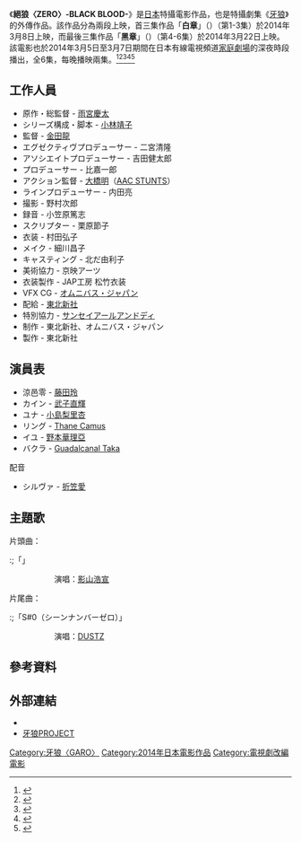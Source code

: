 {{Infobox film
| name           = 絕狼〈ZERO〉-BLACK BLOOD-
| image          = 
| image_size     = 
| border         = 
| alt            = 
| caption        = 
| film name      = {{film name|show-headers=no|japanese = 絶狼〈ZERO〉 -BLACK BLOOD-}}
| director       = [[金田龍|金田龍]]
| producer       = [[比嘉一郎|比嘉一郎]]
| writer         = [[小林靖子|小林靖子]]
| screenplay     = 
| story          = 
| based on       = {{based on|[[牙狼〈GARO〉|牙狼]]|[[雨宮慶太|雨宮慶太]]}}
| narrator       = 
| starring       = [[藤田玲|藤田玲]]
| music          = 
| cinematography = [[野村次郎|野村次郎]]
| editing        = 
| studio         = [[東北新社|東北新社]]
| distributor    = 東北新社
| released       = {{Film date|2014|3|8|「白章」}}<br>{{film date|2014|3|22|「黑章」}}
| runtime        = 
| country        = {{JPN}}
| language       = 日語
| budget         = 
| gross          = 
}}
《'''絕狼〈ZERO〉-BLACK BLOOD-'''》是[[日本|日本]]特攝電影作品，也是特攝劇集《[[牙狼GARO|牙狼]]》的外傳作品。該作品分為兩段上映，首三集作品「'''白章'''」（{{lang-ja|白ノ章}}）（第1-3集）於2014年3月8日上映，而最後三集作品「'''黑章'''」（{{lang-ja|黒ノ章}}）（第4-6集）於2014年3月22日上映。該電影也於2014年3月5日至3月7日期間在日本有線電視頻道[[家庭劇場|家庭劇場]]的深夜時段播出，全6集，每晚播映兩集。<ref>{{cite web|url=http://garo-project.jp/ZERO/ |title=絶狼＜ZERO＞-BLACK BLOOD- |publisher=Garo-project.jp |date= |accessdate=2014年3月20日}}</ref><ref>{{cite web |url=http://topics.jp.msn.com/entertainment/movie/article.aspx?articleid=2353363 |title=「牙狼」新シリーズに劇場版、そしてアニメ！新作ラインナップが連続発表！- 最新ニュース｜MSN トピックス |publisher=Topics.jp.msn.com |date=2013年11月25日 |accessdate=2014年3月20日 |archive-url=https://web.archive.org/web/20131203032305/http://topics.jp.msn.com/entertainment/movie/article.aspx?articleid=2353363 |archive-date=2013年12月3日 |dead-url=yes }}</ref><ref>{{cite web|url=http://www.cinematoday.jp/page/N0057581 |title=“銀牙騎士・ゼロ”が主人公の「牙狼」新シリーズ、来年3月劇場公開！ - シネマトゥデイ |publisher=Cinematoday.jp |date=2013年10月25日 |accessdate=2014年3月20日}}</ref><ref>{{cite web|url=http://www.cinematoday.jp/page/N0058260 |title=「牙狼」新シリーズに劇場版、そしてアニメ！新作ラインナップが連続発表！ - シネマトゥデイ |publisher=Cinematoday.jp |date=2013年11月25日 |accessdate=2014年3月20日}}</ref><ref>{{cite web|url=http://newslounge.net/archives/105965 |title=牙狼＜GARO＞来春から新TVシリーズ＆来秋アニメ化発表！道外流牙主人公の新劇場版製作も - 芸能ニュースラウンジ |publisher=Newslounge.net |date=2013年10月17日 |accessdate=2014年3月20日}}</ref>

== 工作人員 ==
* 原作・総監督 - [[雨宮慶太|雨宮慶太]]
* シリーズ構成・脚本 - [[小林靖子|小林靖子]]
* 監督 - [[金田龍|金田龍]]
* エグゼクティヴプロデューサー - 二宮清隆
* アソシエイトプロデューサー - 吉田健太郎
* プロデューサー - 比嘉一郎
* アクション監督 - [[大橋明|大橋明]]（[[AAC_STUNTS|AAC STUNTS]]）
* ラインプロデューサー - 内田亮
* 撮影 - 野村次郎
* 録音 - 小笠原篤志
* スクリプター - 栗原節子
* 衣装 - 村田弘子
* メイク - 細川昌子
* キャスティング - 北だ由利子
* 美術協力 - 京映アーツ
* 衣装製作 - JAP工房 松竹衣装
* VFX CG - [[オムニバス・ジャパン|オムニバス・ジャパン]]
* 配給 - [[東北新社|東北新社]]
* 特別協力 - [[サンセイアールアンドディ|サンセイアールアンドディ]]
* 制作 - 東北新社、オムニバス・ジャパン
* 製作 - 東北新社

==演員表==
* 涼邑零 - [[藤田玲|藤田玲]]
* カイン - [[武子直輝|武子直輝]]
* ユナ - [[小島梨里杏|小島梨里杏]]
* リング - [[Thane_Camus|Thane Camus]]
* イユ - [[野本華理亞|野本華理亞]]
* バクラ - [[Guadalcanal_Taka|Guadalcanal Taka]]
; 配音
* シルヴァ - [[折笠愛|折笠愛]]

==主題歌==
; 片頭曲：
:;「{{lang|ja|ZERO-BLACK BLOOD-}}」
:: 演唱：[[影山浩宣|影山浩宣]]
; 片尾曲：
:;「S#0（シーンナンバーゼロ）」
:: 演唱：[[DUSTZ|DUSTZ]]

== 參考資料 ==
{{reflist}}

== 外部連結 ==
* {{Official|http://garo-project.jp/ZERO/}}
* [http://garo-project.jp/index.html 牙狼PROJECT]

{{牙狼}}

{{DEFAULTSORT:Zero: Black Blood}}
[[Category:牙狼〈GARO〉|Category:牙狼〈GARO〉]]
[[Category:2014年日本電影作品|Category:2014年日本電影作品]]
[[Category:電視劇改編電影|Category:電視劇改編電影]]